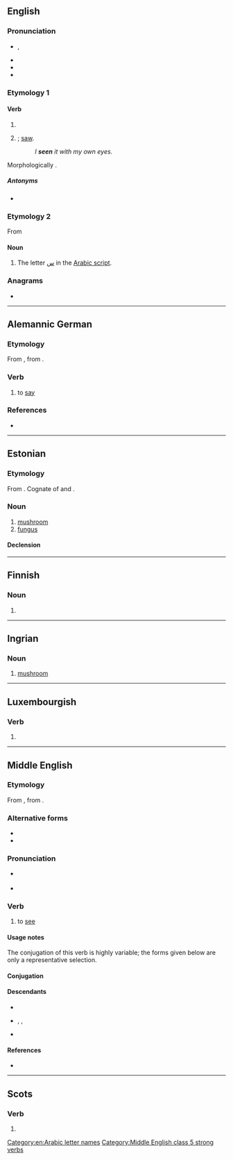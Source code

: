 {{also|sen|Seen|-seen}}
==English==

===Pronunciation===
* {{enPR|sēn}}, {{IPA|en|/ˈsiːn/|/ˈsɪn/|qual2=also}}
* {{audio|en|en-us-seen.ogg|Audio (US)}}
* {{rhymes|en|iːn}}
* {{homophones|en|scene}}

===Etymology 1===

====Verb====
{{head|en|verb form}}

# {{past participle of|en|see|nocat=1}}
# {{lb|en|nonstandard|dialectal}} {{en-simple past of|see}}; [[saw]].
#: ''I '''seen''' it with my own eyes.''

Morphologically {{suffix|en|see|en}}.

=====Antonyms=====
* {{l|en|unseen}}

===Etymology 2===
From {{bor|en|ar|سِين||}}

====Noun====
{{en-noun}}

# The letter [[س]] in the [[Arabic script]].

===Anagrams===
* {{anagrams|en|a=eens|Nees|eens|esne|sene|snee}}

[[Category:en:Arabic letter names]]

----

==Alemannic German==
===Etymology===
From {{inh|gsw|gmh|sagen}}, from {{inh|gsw|goh|sagen}}.

===Verb===
{{head|gsw|verb}}

# {{lb|gsw|Issime}} to [[say]]

===References===
* {{R:Patuzzi}}

----

==Estonian==
{{wikipedia|lang=et|Seened}}

===Etymology===
From {{inh|et|fiu-fin-pro|*seeni}}. Cognate of {{cog|fi|sieni}} and {{cog|lv|sēne}}.

===Noun===
{{et-noun|seene|seent}}

# [[mushroom]]
# [[fungus]]

====Declension====
{{et-decl-suur|seen|seen}}

----

==Finnish==

===Noun===
{{head|fi|noun form}}

# {{infl of|fi|see||gen|s}}

----

==Ingrian==

===Noun===
{{head|izh|noun}}

# [[mushroom]]

----

==Luxembourgish==

===Verb===
{{head|lb|verb form}}

# {{inflection of|lb|seenen||2|s|impr}}

----

==Middle English==

===Etymology===
{{root|enm|ine-pro|*sekʷ-|id=see}} {{dercat|enm|gmw-pro|gem-pro|inh=2}}
From {{inh|enm|ang|sēon}}, from {{inh|enm|gmw-pro|*sehwan}}.

===Alternative forms===
* {{alter|enm|sein|sien}}
* {{alter|enm|seon|son|suen||chiefly early and West}}

===Pronunciation===
* {{a|Early Middle English}} {{IPA|enm|/søːn/}}
* {{IPA|enm|/seːn/}}

===Verb===
{{head|enm|verb}}

# to [[see]]

====Usage notes====
The conjugation of this verb is highly variable; the forms given below are only a representative selection.

====Conjugation====
{{enm-conj-st|se|saugh|saw|type=strong|class=5|2s2=sixt|3s2=sikth|2a=seigh|2a2=saw|2a3=sey|3a=sey|p_part3=seyn|p_part4=sey|inf3=sene|y=2}}

====Descendants====
* {{desc|en|see}}
* {{desc|sco|se}}, {{l|sco|sie}}, {{l|sco|see}}
* {{desc|yol|zee|alts=1}}

====References==== 
* {{R:MED Online|entry=sẹ̄n|pos=v.(1)|id=MED39393}}
[[Category:Middle English class 5 strong verbs]]

----

==Scots==

===Verb===
{{head|sco|past participle}}

# {{past participle of|sco|sei|nocat=1}}